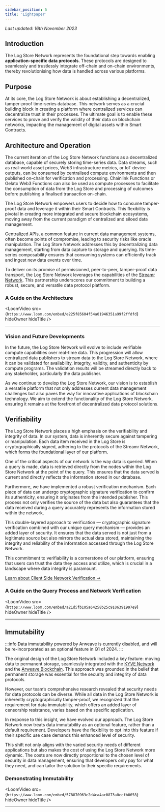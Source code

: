 ```yaml
---
sidebar_position: 5
title: 'Lightpaper'
---
```



_Last updated: 16th November 2023_

## Introduction

The Log Store Network represents the foundational step towards enabling **application-specific data protocols**. These protocols are designed to seamlessly and trustlessly integrate off-chain and on-chain environments, thereby revolutionising how data is handled across various platforms.

## Purpose

At its core, the Log Store Network is about establishing a decentralized, tamper-proof time-series database. This network serves as a crucial building block in creating a platform where centralized services can decentralize trust in their processes. The ultimate goal is to enable these services to prove and verify the validity of their data on blockchain networks, impacting the management of digital assets within Smart Contracts.

## Architecture and Operation

The current iteration of the Log Store Network functions as a decentralized database, capable of securely storing time-series data. Data streams, such as real-world asset prices, Web3 infrastructure metrics, or IoT device outputs, can be consumed by centralised compute environments and then published on-chain for verification and processing. Chainlink Functions or Gelato Web3 Functions can also be used as compute processes to facilitate the consumption of data from the Log Store and processing of outcomes before publishing a finalised transaction on-chain.

The Log Store Network empowers users to decide how to consume tamper-proof data and leverage it within their Smart Contracts. This flexibility is pivotal in creating more integrated and secure blockchain ecosystems, moving away from the current paradigm of centralized and siloed data management.

Centralized APIs, a common feature in current data management systems, often become points of compromise, leading to security risks like oracle manipulation. The Log Store Network addresses this by decentralizing data management, starting from data capture to storage and querying. Its time-series composability ensures that consuming systems can efficiently track and ingest new data events over time.

To deliver on its promise of permissioned, peer-to-peer, tamper-proof data transport, the Log Store Network leverages the capabilities of the [Streamr Network](https://streamr.network). This partnership underscores our commitment to building a robust, secure, and versatile data protocol platform.

### A Guide on the Architecture

<LoomVideo
	src={`https://www.loom.com/embed/e225f85604f54a01946351a99f2ffdfd`}
	hideOwner
	hideTitle
/>

---

### Vision and Future Developments

In the future, the Log Store Network will evolve to include verifiable compute capabilities over real-time data. This progression will allow centralized data publishers to stream data to the Log Store Network, where it can be validated for availability, integrity, validity, and authenticity by compute programs. The validation results will be streamed directly back to any stakeholder, particularly the data publisher.

As we continue to develop the Log Store Network, our vision is to establish a versatile platform that not only addresses current data management challenges but also paves the way for innovative applications of blockchain technology. We aim to extend the functionality of the Log Store Network, ensuring it remains at the forefront of decentralized data protocol solutions.

## Verifiability

The Log Store Network places a high emphasis on the verifiability and integrity of data. In our system, data is inherently secure against tampering or manipulation. Each data item received in the Log Store is cryptographically signed, adhering to the protocols of the Streamr Network, which forms the foundational layer of our platform.

One of the critical aspects of our network is the way data is queried. When a query is made, data is retrieved directly from the nodes within the Log Store Network at the point of the query. This ensures that the data served is current and directly reflects the information stored in our database.

Furthermore, we have implemented a robust verification mechanism. Each piece of data can undergo cryptographic signature verification to confirm its authenticity, ensuring it originates from the intended publisher. This process not only verifies the source of the data but also guarantees that the data received during a query accurately represents the information stored within the network.

This double-layered approach to verification — cryptographic signature verification combined with our unique query mechanism — provides an added layer of security. It ensures that the data served is not just from a legitimate source but also mirrors the actual data stored, maintaining the integrity and reliability of the information accessed through the Log Store Network.

This commitment to verifiability is a cornerstone of our platform, ensuring that users can trust the data they access and utilize, which is crucial in a landscape where data integrity is paramount.

[Learn about Client Side Network Verification →](../../network/sdk/network-verification.md)

### A Guide on the Query Process and Network Verification

<LoomVideo
	src={`https://www.loom.com/embed/a21d5fb105a64258b25c9106391997e9`}
	hideOwner
	hideTitle
/>

---

## Immutability

:::info
Data immutability powered by Arweave is currently disabled, and will be re-incorporated as an optional feature in Q1 of 2024.
:::

The original design of the Log Store Network included a key feature: moving data to permanent storage, seamlessly integrated with the [KYVE Network](https://www.kyve.network/) and the [Arweave Blockchain](https://www.arweave.org/). This approach was grounded in the belief that permanent storage was essential for the security and integrity of data protocols.

However, our team’s comprehensive research revealed that security needs for data protocols can be diverse. While all data in the Log Store Network is inherently cryptographically tamper-proof, we recognized that the requirement for data immutability, which offers an added layer of censorship resistance, varies based on the specific application.

In response to this insight, we have evolved our approach. The Log Store Network now treats data immutability as an optional feature, rather than a default requirement. Developers have the flexibility to opt into this feature if their specific use case demands this enhanced level of security.

This shift not only aligns with the varied security needs of different applications but also makes the cost of using the Log Store Network more dynamic. The costs are now directly proportional to the chosen level of security in data management, ensuring that developers only pay for what they need, and can tailor the solution to their specific requirements.

### Demonstrating Immutability

<LoomVideo
	src={`https://www.loom.com/embed/578870963c2d4ca4ac0873a0ccfb0658`}
	hideOwner
	hideTitle
/>

---
